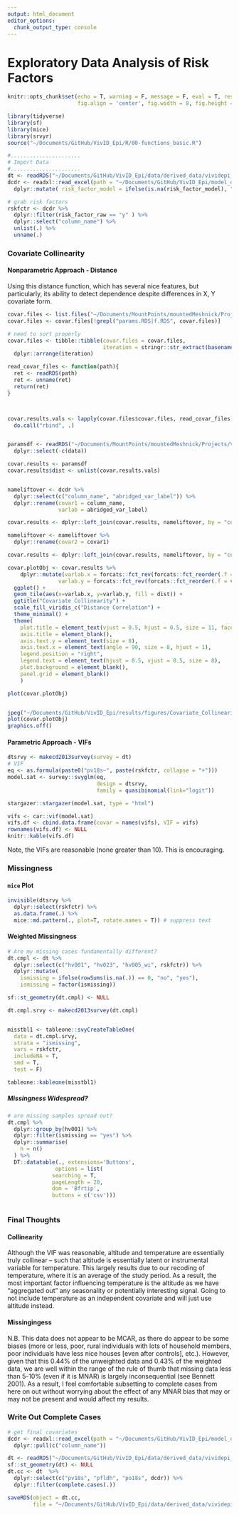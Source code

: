 ```yaml
---
output: html_document
editor_options: 
  chunk_output_type: console
---
```


# Exploratory Data Analysis of Risk Factors

```r
knitr::opts_chunk$set(echo = T, warning = F, message = F, eval = T, results = 'hide',
                      fig.align = 'center', fig.width = 8, fig.height = 8)
```

```r
library(tidyverse)
library(sf)
library(mice)
library(srvyr)
source("~/Documents/GitHub/VivID_Epi/R/00-functions_basic.R")

#......................
# Import Data
#......................
dt <- readRDS("~/Documents/GitHub/VivID_Epi/data/derived_data/vividepi_recode.rds")
dcdr <- readxl::read_excel(path = "~/Documents/GitHub/VivID_Epi/model_datamaps/sub_DECODER_covariate_map_v3.xlsx", sheet = 1) %>% 
  dplyr::mutate( risk_factor_model = ifelse(is.na(risk_factor_model), "n", risk_factor_model) )

# grab risk factors
rskfctr <- dcdr %>% 
  dplyr::filter(risk_factor_raw == "y" ) %>% 
  dplyr::select("column_name") %>% 
  unlist(.) %>% 
  unname(.)


```




### Covariate Collinearity
#### Nonparametric Approach - Distance
Using this distance function, which has several nice features, but particularly, its ability to detect dependence despite differences in X, Y covariate form. 

```r
covar.files <- list.files("~/Documents/MountPoints/mountedMeshnick/Projects/VivID_Epi/analyses/03-covar_assoc/_rslurm_covar_corr/", pattern = ".RDS", full.names = T)
covar.files <- covar.files[!grepl("params.RDS|f.RDS", covar.files)]

# need to sort properly
covar.files <- tibble::tibble(covar.files = covar.files, 
                              iteration = stringr::str_extract(basename(covar.files), "[0-9]+")) %>% dplyr::mutate(iteration = as.numeric(iteration)) %>% 
  dplyr::arrange(iteration)

read_covar_files <- function(path){
  ret <- readRDS(path)
  ret <- unname(ret)
  return(ret)
}



covar.results.vals <- lapply(covar.files$covar.files, read_covar_files) %>% 
  do.call("rbind", .)


paramsdf <- readRDS("~/Documents/MountPoints/mountedMeshnick/Projects/VivID_Epi/analyses/03-covar_assoc/_rslurm_covar_corr/params.RDS") %>% 
  dplyr::select(-c(data))

covar.results <- paramsdf
covar.results$dist <- unlist(covar.results.vals)


nameliftover <- dcdr %>% 
  dplyr::select(c("column_name", "abridged_var_label")) %>% 
  dplyr::rename(covar1 = column_name,
                varlab = abridged_var_label)

covar.results <- dplyr::left_join(covar.results, nameliftover, by = "covar1")

nameliftover <- nameliftover %>% 
  dplyr::rename(covar2 = covar1)

covar.results <- dplyr::left_join(covar.results, nameliftover, by = "covar2")

```

```r


covar.plotObj <- covar.results %>% 
    dplyr::mutate(varlab.x = forcats::fct_rev(forcats::fct_reorder(.f = varlab.x, .x = varlab.x, .fun = length)),
                varlab.y = forcats::fct_rev(forcats::fct_reorder(.f = varlab.y, .x = varlab.y, .fun = length))) %>% 
  ggplot() + 
  geom_tile(aes(x=varlab.x, y=varlab.y, fill = dist)) + 
  ggtitle("Covariate Collinearity") +
  scale_fill_viridis_c("Distance Correlation") + 
  theme_minimal() + 
  theme(
    plot.title = element_text(vjust = 0.5, hjust = 0.5, size = 11, face = "bold"), 
    axis.title = element_blank(),
    axis.text.y = element_text(size = 8),
    axis.text.x = element_text(angle = 90, size = 8, hjust = 1),
    legend.position = "right",
    legend.text = element_text(hjust = 0.5, vjust = 0.5, size = 8),
    plot.background = element_blank(),
    panel.grid = element_blank()
    )

plot(covar.plotObj)


jpeg("~/Documents/GitHub/VivID_Epi/results/figures/Covariate_Collinearity.jpg", width = 11, height = 8, units = "in", res = 500)
plot(covar.plotObj)
graphics.off()


```



#### Parametric Approach - VIFs

```r

dtsrvy <- makecd2013survey(survey = dt)
# VIF
eq <- as.formula(paste0("pv18s~", paste(rskfctr, collapse = "+")))
model.sat <- survey::svyglm(eq,
                            design = dtsrvy,
                            family = quasibinomial(link="logit"))

stargazer::stargazer(model.sat, type = "html") 

```
  
   
```r

vifs <- car::vif(model.sat)
vifs.df <- cbind.data.frame(covar = names(vifs), VIF = vifs) 
rownames(vifs.df) <- NULL
knitr::kable(vifs.df)

```
  
Note, the VIFs are reasonable (none greater than 10). This is encouraging. 



### Missingness

#### `mice` Plot

```r
invisible(dtsrvy %>% 
  dplyr::select(rskfctr) %>% 
  as.data.frame(.) %>% 
  mice::md.pattern(., plot=T, rotate.names = T)) # suppress text
```


#### Weighted Missingness

```r
# Are my missing cases fundamentally different?
dt.cmpl <- dt %>%
  dplyr::select(c("hv001", "hv023", "hv005_wi", rskfctr)) %>%
  dplyr::mutate(
    ismissing = ifelse(rowSums(is.na(.)) == 0, "no", "yes"),
    ismissing = factor(ismissing))

sf::st_geometry(dt.cmpl) <- NULL

dt.cmpl.srvy <- makecd2013survey(dt.cmpl)


misstbl1 <- tableone::svyCreateTableOne(
  data = dt.cmpl.srvy,
  strata = "ismissing",
  vars = rskfctr,
  includeNA = T,
  smd = T,
  test = F)

tableone::kableone(misstbl1)

```

##### Missingness Widespread?

```r
# are missing samples spread out?
dt.cmpl %>% 
  dplyr::group_by(hv001) %>% 
  dplyr::filter(ismissing == "yes") %>% 
  dplyr::summarise(
    n = n()
  ) %>% 
  DT::datatable(., extensions='Buttons',
               options = list(
              searching = T,
              pageLength = 20,
              dom = 'Bfrtip', 
              buttons = c('csv')))



```


### Final Thoughts
#### Collinearity
Although the VIF was reasonable, altitude and temperature are essentially truly collinear -- such that altitude is essentially latent or instrumental variable for temperature. This largely results due to our recoding of temperature, where it is an average of the study period. As a result, the most important factor influencing temperature is the altitude as we have "aggregated out" any seasonality or potentially interesting signal. Going to not include temperature as an independent covariate and will just use altitude instead.

#### Missingingess
N.B. This data does not appear to be MCAR, as there do appear to be some biases (more or less, poor, rural individuals with lots of household members, poor individuals have less nice houses [even after controls], etc.). However, given that this 0.44% of the unweighted data and 0.43% of the weighted data, we are well within the range of the rule of thumb that missing data less than 5-10% (even if it is MNAR) is largely inconsequential (see Bennett 2001). As a result, I feel comfortable subsetting to complete cases from here on out without worrying about the effect of any MNAR bias that may or may not be present and would affect my results.

### Write Out Complete Cases
```r

# get final covariates
dcdr <- readxl::read_excel(path = "~/Documents/GitHub/VivID_Epi/model_datamaps/sub_DECODER_covariate_map_v3.xlsx", sheet = 1) %>% 
  dplyr::pull(c("column_name"))

dt <- readRDS("~/Documents/GitHub/VivID_Epi/data/derived_data/vividepi_recode.rds")
sf::st_geometry(dt) <- NULL
dt.cc <- dt  %>% 
  dplyr::select(c("pv18s", "pfldh", "po18s", dcdr)) %>% 
  dplyr::filter(complete.cases(.)) 

saveRDS(object = dt.cc,
        file = "~/Documents/GitHub/VivID_Epi/data/derived_data/vividepi_recode_completecases.rds")

```

